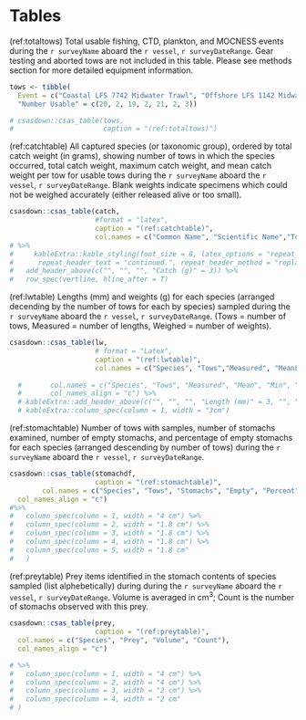 # Tables

(ref:totaltows) Total usable fishing, CTD, plankton, and MOCNESS events during the `r surveyName` aboard the `r vessel`, `r surveyDateRange`. Gear testing and aborted tows are not included in this table. Please see methods section for more detailed equipment information.

```r

tows <- tibble(
  Event = c("Coastal LFS 7742 Midwater Trawl", "Offshore LFS 1142 Midwater Trawl", "CTD Seabird 25", "Rosette with Seabird 911", "Vertical Plankton Tow", "Oblique Plankton Tow", "MOCNESS"),
  "Number Usable" = c(20, 2, 19, 2, 21, 2, 3))

# csasdown::csas_table(tows,
#                      caption = "(ref:totaltows)")

```
\newpage
  

(ref:catchtable) All captured species (or taxonomic group), ordered by total catch weight (in grams), showing number of tows in which the species occurred, total catch weight, maximum catch weight, and mean catch weight per tow for usable tows during the `r surveyName` aboard the `r vessel`, `r surveyDateRange`. Blank weights indicate specimens which could not be weighed accurately (either released alive or too small).

```r
csasdown::csas_table(catch,
                     #format = "latex",
                     caption = "(ref:catchtable)",
                     col.names = c("Common Name", "Scientific Name","Tows", "Total", "Max", "Mean")) 
# %>%
#     kableExtra::kable_styling(font_size = 8, latex_options = "repeat_header",
#      repeat_header_text = "continued.", repeat_header_method = "replace") %>%
#   add_header_above(c("", "", "", "Catch (g)" = 3)) %>%
#   row_spec(vertline, hline_after = T) 
```
  
  
(ref:lwtable) Lengths (mm) and weights (g) for each species (arranged decending by the number of tows for each by species) sampled during the `r surveyName` aboard the `r vessel`, `r surveyDateRange`. (Tows = number of tows, Measured = number of lengths, Weighed = number of weights).

```r

csasdown::csas_table(lw,
                     # format = "Latex",
                     caption = "(ref:lwtable)",
                     col.names = c("Species", "Tows","Measured", "MeanL", "MinL", "MaxL", "Weighed", "MeanW", "MinW", "MaxW"))
        
  #       col.names = c("Species", "Tows", "Measured", "Mean", "Min", "Max", "Weighed", "Mean", "Min", "Max"),
  #       col_names_align = "c") %>%
  # kableExtra::add_header_above(c("", "", "", "Length (mm)" = 3, "", "Weight (g)" = 3)) %>%
  # kableExtra::column_spec(column = 1, width = "3cm")

```
  
  
(ref:stomachtable) Number of tows with samples, number of stomachs examined, number of empty stomachs, and percentage of empty stomachs for each species (arranged descending by number of tows) during the `r surveyName` aboard the `r vessel`, `r surveyDateRange`.
  
```r

csasdown::csas_table(stomachdf,
                     caption = "(ref:stomachtable)",
        col.names = c("Species", "Tows", "Stomachs", "Empty", "Percent"),
  col_names_align = "c")
#%>%
#   column_spec(column = 1, width = "4 cm") %>%
#   column_spec(column = 2, width = "1.8 cm") %>%
#   column_spec(column = 3, width = "1.8 cm") %>%
#   column_spec(column = 4, width = "1.8 cm") %>%
#   column_spec(column = 5, width = "1.8 cm"
#   )

```
\newpage
  
  
(ref:preytable) Prey items identified in the stomach contents of species sampled (list alphebetically) during during the `r surveyName` aboard the `r vessel`, `r surveyDateRange`. Volume is averaged in cm^3^; Count is the number of stomachs observed with this prey.
  
```r

csasdown::csas_table(prey,
                     caption = "(ref:preytable)",
  col.names = c("Species", "Prey", "Volume", "Count"),
  col_names_align = "c")  

# %>%
#   column_spec(column = 1, width = "4 cm") %>%
#   column_spec(column = 2, width = "4 cm") %>%
#   column_spec(column = 3, width = "2 cm") %>%
#   column_spec(column = 4, width = "2 cm"
# )

```

